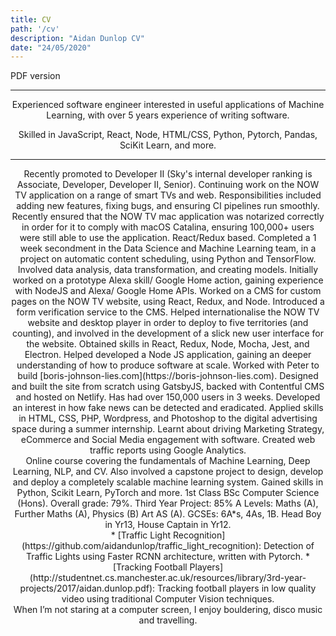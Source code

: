```yaml
---
title: CV
path: '/cv'
description: "Aidan Dunlop CV"
date: "24/05/2020"
---
```


<Row title="CV" skipPDF>
    <Link external to='/aidan_dunlop_cv.pdf'>PDF version</Link>
</Row>

<Header/>

---

Experienced software engineer interested in useful applications of Machine Learning, with over 5 years experience of writing software.

Skilled in JavaScript, React, Node, HTML/CSS, Python, Pytorch, Pandas, SciKit Learn, and more.

---

<Section title="Experience" preExpanded="Sky" useAccordion>
    <Subsection title="Sky">
        <Item title="Developer II" time="Mar 2020 - Present">
            Recently promoted to Developer II (Sky's internal developer ranking is Associate, Developer, Developer II, Senior). Continuing work on the NOW TV application on a range of smart TVs and web.
        </Item>
        <Item title="Developer" time="Dec 2018 - Mar 2020">
            Responsibilities included adding new features, fixing bugs, and ensuring CI pipelines run smoothly. 
            Recently ensured that the NOW TV mac application was notarized correctly in order for it to comply with macOS Catalina, ensuring 100,000+ users were still able to use the application.
            React/Redux based.
        </Item>
        <Item title="Secondment" time="Nov 2018">
            Completed a 1 week secondment in the Data Science and Machine Learning team, in a project on automatic content scheduling, using Python and TensorFlow. Involved data analysis, data transformation, and creating models.
        </Item>
        <Item title="Associate Software Developer" time="Dec 2017 - Dec 2018">
            Initially worked on a prototype Alexa skill/ Google Home action, gaining experience with NodeJS and Alexa/ Google Home APIs.
            Worked on a CMS for custom pages on the NOW TV website, using React, Redux, and Node. Introduced a form verification service to the CMS. Helped internationalise the NOW TV website and desktop player in order to deploy to five territories (and counting), and involved in the development of a slick new user interface for the website. Obtained skills in React, Redux, Node, Mocha, Jest, and Electron.
        </Item>
        <Item title="Summer Placement, Software Engineering Academy" time="Aug 2016 - Sep 2016">
            Helped developed a Node JS application, gaining an deeper understanding of how to produce software at scale.
        </Item>
    </Subsection>
    <Subsection title="Freelance work">
        <Item title="Client: Peter Oborne" time="Oct 2019">
            Worked with Peter to build [boris-johnson-lies.com](https://boris-johnson-lies.com). Designed and built the site from scratch using GatsbyJS, backed with Contentful CMS and hosted on Netlify. Has had over 150,000 users in 3 weeks. Developed an interest in how fake news can be detected and eradicated.
        </Item>
    </Subsection>
    <Subsection title="438 Marketing">
        <Item title="Summer Placement" time="Jul 2015 - Sep 2015">
            Applied skills in HTML, CSS, PHP, Wordpress, and Photoshop to the digital advertising space during a summer internship. Learnt about driving Marketing Strategy, eCommerce and Social Media engagement with software. Created web traffic reports using Google Analytics.
        </Item>
    </Subsection>
</Section>

<Section title="Education" preExpanded="Springboard" useAccordion>
    <Subsection title="Springboard">
        <Item title="Machine Learning Engineering Career Track" time="Sep 2019 - May 2020">
            Online course covering the fundamentals of Machine Learning, Deep Learning, NLP, and CV.
            Also involved a capstone project to design, develop and deploy a completely scalable machine learning system. 
            Gained skills in Python, Scikit Learn, PyTorch and more.
        </Item>
    </Subsection>
    <Subsection title="University of Manchester">
        <Item title="BSc Computer Science" time="Sep 2014 - Jun 2017">
            1st Class BSc Computer Science (Hons). Overall grade: 79%. Third Year Project: 85%
        </Item>
    </Subsection>
    <Subsection title="Twyford C of E High School">
        <Item title="Student" time="Sep 2007 - Jun 2014">
            A Levels: Maths (A), Further Maths (A), Physics (B) Art AS (A).
            GCSEs: 6A*s, 4As, 1B.
            Head Boy in Yr13, House Captain in Yr12.
        </Item>
    </Subsection>
</Section>

<Section title="Projects">
* [Traffic Light Recognition](https://github.com/aidandunlop/traffic_light_recognition): Detection of Traffic Lights using Faster RCNN architecture, written with Pytorch.
* [Tracking Football Players](http://studentnet.cs.manchester.ac.uk/resources/library/3rd-year-projects/2017/aidan.dunlop.pdf): Tracking football players in low quality video using traditional Computer Vision techniques.
</Section>

<Section title="Awards" isSingle>
    <Item title="NOWBEL" desc="- Team award from NOWTV for work on new seamless design of the website" time="Aug 2018"/>
    <Item title="Roger Boon Cup, Twyford C of E High School" desc="- Awarded to the student leadership team whilst Head Boy" time="Jun 2014"/>
    <Item title="Year Prize, Twyford C of E High School" desc="- Student of the year" time="Jul 2011"/>
</Section>


<Section title="Interests">
    When I’m not staring at a computer screen, I enjoy bouldering, disco music and travelling.
</Section>

